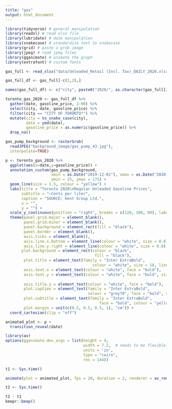 ```yaml
---
title: "gas"
output: html_document
---
```


```r
library(tidyverse) # general manipulation
library(readxl) # read xlsx file
library(lubridate) # date manipulation
library(snakecase) # standardize text to snakecase
library(grid) # paste a grob image
library(jpeg) # read jpeg files
library(gganimate) # animate the graph
library(extrafont) # custom fonts
```

```r
gas_full <- read_xlsx("data/Unleaded_Retail (Incl. Tax)_DAILY_2020.xlsx")

gas_full_df <- gas_full[-c(1,2),]

names(gas_full_df) <- c("city", paste0("2020/", as.character(gas_full[2,-1])))
```

```r
toronto_gas_2020 <- gas_full_df %>%
  gather(date, gasoline_price, 2:90) %>%
  select(city, date, gasoline_price) %>%
  filter(city == "CITY OF TORONTO*") %>%
  mutate(city = to_snake_case(city),
         date = ymd(date),
         gasoline_price = as.numeric(gasoline_price)) %>%
  drop_na()
```


```r
gas_pump_background <- rasterGrob(
  readJPEG("background_image/gas_pump_43.jpg"),  
  interpolate=TRUE)
```

```r
p <- toronto_gas_2020 %>%
  ggplot(aes(x=date,y=gasoline_price)) +
  annotation_custom(gas_pump_background,  
                    xmin = as.Date("2019-12-01"), xmax = as.Date("2020-05-01"), 
                    ymin = 25, ymax = 175) +
  geom_line(size = 1.5, colour = "yellow") +
  labs(title = "Toronto 2020\nRegular Unleaded Gasoline Prices",
       subtitle = "—Cents per liter",
       caption = "SOURCE: Kent Group Ltd.",
       x = "",
       y = "") +
  scale_y_continuous(position = "right", breaks = c(120, 100, 80), labels = c("???", "???", "???")) +
  theme(panel.grid.major = element_blank(),
        panel.grid.minor = element_blank(),
        panel.background = element_rect(fill = "black"),
        panel.border = element_blank(),
        axis.ticks = element_blank(),
        axis.line.x.bottom = element_line(colour = "white", size = 0.8),
        axis.line.y.right = element_line(colour = "white", size = 0.8),
       plot.background = element_rect(colour = "black", 
                                       fill = "black"),
        plot.title = element_text(family = "Inter ExtraBold",
                                      colour = "white", size = 18, lineheight = 1),
        axis.text.x = element_text(colour = "white", face = "bold"),
        axis.text.y = element_text(colour = "white", face = "bold", size = 10),
        
        axis.title.y = element_text(colour = "white", face = "bold"),
        plot.caption = element_text(family = "Inter ExtraBold", 
                                    colour = "grey70", face = "bold", size = 8),
        plot.subtitle = element_text(family = "Inter ExtraBold", 
                                         face = "bold", colour = "yellow"),
        plot.margin = unit(c(0.5, 0.5, 0.5, 1), "cm")) +
  coord_cartesian(clip = "off")

animated_plot <- p + 
  transition_reveal(date)
```

```r
library(av)
options(gganimate.dev_args = list(height = 4, 
                                  width = 7.2,  # needs to be flexible based on number of scorers.
                                  units = 'in', 
                                  type = "cairo", 
                                  res = 144))

t1 <- Sys.time()

animate(plot = animated_plot, fps = 20, duration = 2, renderer = av_renderer("visuals/toronto_gas_mystery.mp4"))

t2 <- Sys.time()

t2 - t1
beepr::beep()
```
